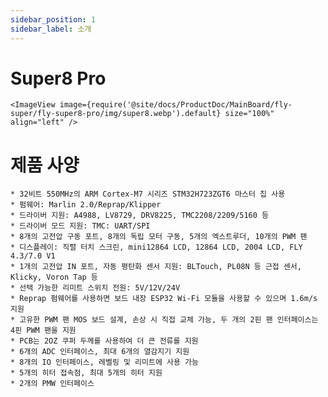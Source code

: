 ```yaml
---
sidebar_position: 1
sidebar_label: 소개
---
```


# Super8 Pro
    
    <ImageView image={require('@site/docs/ProductDoc/MainBoard/fly-super/fly-super8-pro/img/super8.webp').default} size="100%" align="left" />


# 제품 사양

    * 32비트 550MHz의 ARM Cortex-M7 시리즈 STM32H723ZGT6 마스터 칩 사용
    * 펌웨어: Marlin 2.0/Reprap/Klipper
    * 드라이버 지원: A4988, LV8729, DRV8225, TMC2208/2209/5160 등
    * 드라이버 모드 지원: TMC: UART/SPI
    * 8개의 고전압 구동 포트, 8개의 독립 모터 구동, 5개의 엑스트루더, 10개의 PWM 팬
    * 디스플레이: 직렬 터치 스크린, mini12864 LCD, 12864 LCD, 2004 LCD, FLY 4.3/7.0 V1
    * 1개의 고전압 IN 포트, 자동 평탄화 센서 지원: BLTouch, PL08N 등 근접 센서, Klicky, Voron Tap 등
    * 선택 가능한 리미트 스위치 전원: 5V/12V/24V
    * Reprap 펌웨어를 사용하면 보드 내장 ESP32 Wi-Fi 모듈을 사용할 수 있으며 1.6m/s 지원
    * 고유한 PWM 팬 MOS 보드 설계, 손상 시 직접 교체 가능, 두 개의 2핀 팬 인터페이스는 4핀 PWM 팬을 지원
    * PCB는 2OZ 쿠퍼 두께를 사용하여 더 큰 전류를 지원
    * 6개의 ADC 인터페이스, 최대 6개의 열감지기 지원
    * 8개의 IO 인터페이스, 레벨링 및 리미트에 사용 가능
    * 5개의 히터 접속점, 최대 5개의 히터 지원
    * 2개의 PMW 인터페이스
